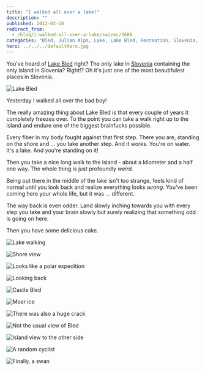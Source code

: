 ```yaml
---
title: "I walked all over a lake!"
description: ""
published: 2012-02-18
redirect_from:
  - /blog/i-walked-all-over-a-lake/swizec/3686
categories: "Bled, Julian Alps, Lake, Lake Bled, Recreation, Slovenia, Uncategorized"
hero: ../../../defaultHero.jpg
---
```


You've heard of [Lake Bled](<http://maps.google.com/maps?ll=46.3644444444,14.0947222222&spn=0.1,0.1&q=46.3644444444,14.0947222222 (Lake%20Bled)&t=h>) right? The only lake in [Slovenia](<http://maps.google.com/maps?ll=46.05,14.5&spn=10.0,10.0&q=46.05,14.5 (Slovenia)&t=h>) containing the only island in Slovenia? Right!? Oh it's just one of the most beautifulest places in Slovenia.

![Lake Bled](https://swizec.com/wp-content/uploads/2012/02/photo-11-300x224.jpg)

Yesterday I walked all over the bad boy!

The really amazing thing about Lake Bled is that every couple of years it completely freezes over. To the point you can take a walk right up to the island and endure one of the biggest brainfucks possible.

Every fiber in my body fought against that first step. There you are, standing on the shore and ... you take another step. And it works. You're on water. It's a lake. And you're standing on it!

Then you take a nice long walk to the island - about a kilometer and a half one way. The whole thing is just profoundly _weird._

Being out there in the middle of the lake isn't too strange, feels kind of normal until you look back and realize everything looks _wrong_. You've been coming here your whole life, but it was ... different.

The way back is even odder. Land slowly inching towards you with every step you take and your brain slowly but surely realizing that something odd is going on here.

Then you have some delicious cake.

![Lake walking](https://swizec.com/wp-content/uploads/2012/02/Screen-Shot-2012-02-18-at-3.39.28-PM.png)

![Shore view](https://swizec.com/wp-content/uploads/2012/02/photo-1024x764.jpg)

![Looks like a polar expedition](https://swizec.com/wp-content/uploads/2012/02/photo-1-1024x764.jpg)

![Looking back](https://swizec.com/wp-content/uploads/2012/02/photo-2-1024x764.jpg)

![Castle Bled](https://swizec.com/wp-content/uploads/2012/02/photo-31-764x1024.jpg)

![Moar ice](https://swizec.com/wp-content/uploads/2012/02/photo-4-1024x764.jpg)

![There was also a huge crack](https://swizec.com/wp-content/uploads/2012/02/photo-51-764x1024.jpg)

![Not the usual view of Bled](https://swizec.com/wp-content/uploads/2012/02/photo-6-1024x764.jpg)

![Island view to the other side](https://swizec.com/wp-content/uploads/2012/02/photo-8-1024x764.jpg)

![A random cyclist](https://swizec.com/wp-content/uploads/2012/02/photo-91-764x1024.jpg)

![Finally, a swan](https://swizec.com/wp-content/uploads/2012/02/photo-12-1024x764.jpg)
